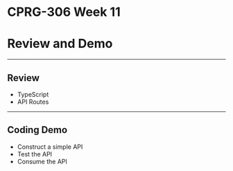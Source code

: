# CPRG-306 Week 11

# Review and Demo

---

## Review

- TypeScript
- API Routes

---

## Coding Demo

- Construct a simple API
- Test the API
- Consume the API
